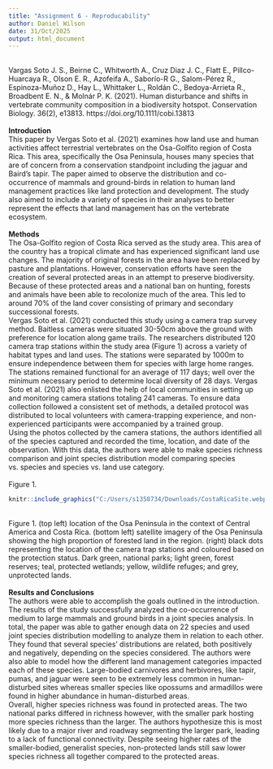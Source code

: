 ```yaml
---
title: "Assignment 6 - Reproducability"
author: Daniel Wilson
date: 31/Oct/2025
output: html_document
---
```

\
Vargas Soto J. S., Beirne C., Whitworth A., Cruz Diaz J. C., Flatt E., Pillco-Huarcaya R., Olson E. R., Azofeifa A., Saborío-R G., Salom-Pérez R., Espinoza-Muñoz D., Hay L., Whittaker L., Roldán C., Bedoya-Arrieta R., Broadbent E. N., & Molnár P. K. (2021). Human disturbance and shifts in vertebrate community composition in a biodiversity hotspot. Conservation Biology. 36(2), e13813. https://doi.org/10.1111/cobi.13813  
\
**Introduction**\
This paper by Vergas Soto et al. (2021) examines how land use and human activities affect terrestrial vertebrates on the Osa-Golfito region of Costa Rica. This area, specifically the Osa Peninsula, houses many species that are of concern from a conservation standpoint including the jaguar and Baird’s tapir. The paper aimed to observe the distribution and co-occurrence of mammals and ground-birds in relation to human land management practices like land protection and development. The study also aimed to include a variety of species in their analyses to better represent the effects that land management has on the vertebrate ecosystem. \
\
**Methods**\
The Osa-Golfito region of Costa Rica served as the study area. This area of the country has a tropical climate and has experienced significant land use changes. The majority of original forests in the area have been replaced by pasture and plantations. However, conservation efforts have seen the creation of several protected areas in an attempt to preserve biodiversity. Because of these protected areas and a national ban on hunting, forests and animals have been able to recolonize much of the area. This led to around 70% of the land cover consisting of primary and secondary successional forests.\
Vergas Soto et al. (2021) conducted this study using a camera trap survey method. Baitless cameras were situated 30-50cm above the ground with preference for location along game trails. The researchers distributed 120 camera trap stations within the study area (Figure 1) across a variety of habitat types and land uses. The stations were separated by 1000m to ensure independence between them for species with large home ranges. The stations remained functional for an average of 117 days; well over the minimum necessary period to determine local diversity of 28 days. Vergas Soto et al. (2021) also enlisted the help of local communities in setting up and monitoring camera stations totaling 241 cameras. To ensure data collection followed a consistent set of methods, a detailed protocol was distributed to local volunteers with camera-trapping experience, and non-experienced participants were accompanied by a trained group. \
Using the photos collected by the camera stations, the authors identified all of the species captured and recorded the time, location, and date of the observation. With this data, the authors were able to make species richness comparison and joint species distribution model comparing species vs. species and species vs. land use category. \
\
Figure 1.\
```r
knitr::include_graphics("C:/Users/s1358734/Downloads/CostaRicaSite.webp")
```
\
Figure 1. (top left) location of the Osa Peninsula in the context of Central America and Costa Rica. (bottom left) satellite imagery of the Osa Peninsula showing the high proportion of forested land in the region. (right) black dots representing the location of the camera trap stations and coloured based on the protection status. Dark green, national parks; light green, forest reserves; teal, protected wetlands; yellow, wildlife refuges; and grey, unprotected lands.  
\
**Results and Conclusions**\
The authors were able to accomplish the goals outlined in the introduction.\
The results of the study successfully analyzed the co-occurrence of medium to large mammals and ground birds in a joint species analysis. In total, the paper was able to gather enough data on 22 species and used joint species distribution modelling to analyze them in relation to each other. They found that several species' distributions are related, both positively and negatively, depending on the species considered. The authors were also able to model how the different land management categories impacted each of these species. Large-bodied carnivores and herbivores, like tapir, pumas, and jaguar were seen to be extremely less common in human-disturbed sites whereas smaller species like opossums and armadillos were found in higher abundance in human-disturbed areas.\
Overall, higher species richness was found in protected areas. The two national parks differed in richness however, with the smaller park hosting more species richness than the larger. The authors hypothesize this is most likely due to a major river and roadway segmenting the larger park, leading to a lack of functional connectivity. Despite seeing higher rates of the smaller-bodied, generalist species, non-protected lands still saw lower species richness all together compared to the protected areas.
\



